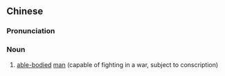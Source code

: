 ==Chinese==
{{zh-forms|s=壮丁}}

===Pronunciation===
{{zh-pron
|m=zhuàngdīng
|c=zong3 ding1
|mn=qz,tw,xm,zz:chòng-teng
|cat=n
}}

===Noun===
{{zh-noun}}

# {{lb|zh|old}} [[able-bodied]] [[man]] (capable of fighting in a war, subject to conscription)